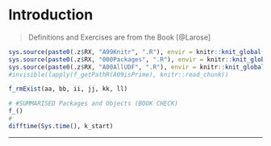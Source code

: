 # Introduction {#c31 .unlisted .unnumbered}
> Definitions and Exercises are from the Book [@Larose]

```r
sys.source(paste0(.z$RX, "A99Knitr", ".R"), envir = knitr::knit_global())
sys.source(paste0(.z$RX, "000Packages", ".R"), envir = knitr::knit_global())
sys.source(paste0(.z$RX, "A00AllUDF", ".R"), envir = knitr::knit_global())
#invisible(lapply(f_getPathR(A09isPrime), knitr::read_chunk))
```

<!-- 
## Overview


## Validation {.unlisted .unnumbered .tabset .tabset-fade}
-->

```r
f_rmExist(aa, bb, ii, jj, kk, ll)
```

```r
# #SUMMARISED Packages and Objects (BOOK CHECK)
f_()
#
difftime(Sys.time(), k_start)
```

****
